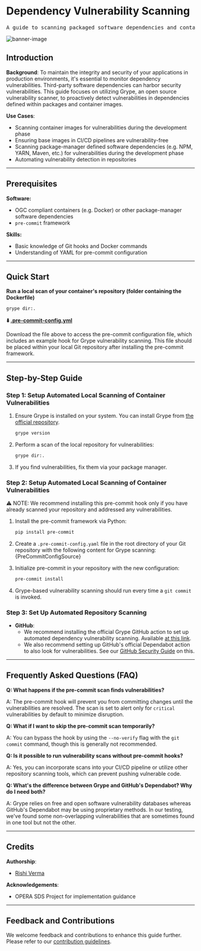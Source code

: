 

# Dependency Vulnerability Scanning

<pre align="center">A guide to scanning packaged software dependencies and container images for security vulnerabilities both manually and automatically.</pre>

![banner-image](/img/vulnerability-scanning-screen.png)

## Introduction

**Background**: To maintain the integrity and security of your applications in production environments, it's essential to monitor dependency vulnerabilities. Third-party software dependencies can harbor security vulnerabilities. This guide focuses on utilizing Grype, an open source vulnerability scanner, to proactively detect vulnerabilities in dependencies defined within packages and container images.

**Use Cases**:
- Scanning container images for vulnerabilities during the development phase
- Ensuring base images in CI/CD pipelines are vulnerability-free
- Scanning package-manager defined software dependencies (e.g. NPM, YARN, Maven, etc.) for vulnerabilities during the development phase
- Automating vulnerability detection in repositories

---

## Prerequisites
**Software:**
- OGC compliant containers (e.g. Docker) or other package-manager software dependencies
- `pre-commit` framework

**Skills:**
- Basic knowledge of Git hooks and Docker commands
- Understanding of YAML for pre-commit configuration

---

## Quick Start

**Run a local scan of your container's repository (folder containing the Dockerfile)**

```bash
grype dir:.
```

**⬇️ [.pre-commit-config.yml](.pre-commit-config.yml)**

Download the file above to access the pre-commit configuration file, which includes an example hook for Grype vulnerability scanning. This file should be placed within your local Git repository after installing the pre-commit framework.

---

## Step-by-Step Guide

### Step 1: Setup Automated Local Scanning of Container Vulnerabilities

1. Ensure Grype is installed on your system. You can install Grype from [the official repository](https://github.com/anchore/grype).

    ```bash
    grype version
    ```

2. Perform a scan of the local repository for vulnerabilities:

    ```bash
    grype dir:.
    ```

3. If you find vulnerabilities, fix them via your package manager. 

### Step 2: Setup Automated Local Scanning of Container Vulnerabilities

⚠️ NOTE: We recommend installing this pre-commit hook only if you have already scanned your repository and addressed any vulnerabilities.

1. Install the pre-commit framework via Python:
   ```bash
   pip install pre-commit
   ```
2. Create a `.pre-commit-config.yaml` file in the root directory of your Git repository with the following content for Grype scanning:
   <CodeBlock language="yaml">{PreCommitConfigSource}</CodeBlock>

3. Initialize pre-commit in your repository with the new configuration:
   ```bash
   pre-commit install
   ```

4. Grype-based vulnerability scanning should run every time a `git commit` is invoked.

### Step 3: Set Up Automated Repository Scanning
- **GitHub**:
   - We recommend installing the official Grype GitHub action to set up automated dependency vulnerability scanning. Available [at this link](https://github.com/marketplace/actions/anchore-container-scan).
   - We also recommend setting up GitHub's official Dependabot action to also look for vulnerabilities. See our [GitHub Security Guide](/docs/guides/software-lifecycle/security/github-security) on this. 

---

## Frequently Asked Questions (FAQ)

**Q: What happens if the pre-commit scan finds vulnerabilities?**

A: The pre-commit hook will prevent you from committing changes until the vulnerabilities are resolved. The scan is set to alert only for `critical` vulnerabilities by default to minimize disruption.

**Q: What if I want to skip the pre-commit scan temporarily?**

A: You can bypass the hook by using the `--no-verify` flag with the `git commit` command, though this is generally not recommended.

**Q: Is it possible to run vulnerability scans without pre-commit hooks?**

A: Yes, you can incorporate scans into your CI/CD pipeline or utilize other repository scanning tools, which can prevent pushing vulnerable code.

**Q: What's the difference between Grype and GitHub's Dependabot? Why do I need both?**

A: Grype relies on free and open software vulnerability databases whereas GitHub's Dependabot may be using proprietary methods. In our testing, we've found some non-overlapping vulnerabilities that are sometimes found in one tool but not the other.


---

## Credits 

**Authorship**:
- [Rishi Verma](https://www.github.com/riverma)

**Acknowledgements**:
* OPERA SDS Project for implementation guidance

---

## Feedback and Contributions

We welcome feedback and contributions to enhance this guide further. Please refer to our [contribution guidelines](https://nasa-ammos.github.io/slim/docs/contribute/contributing/).
